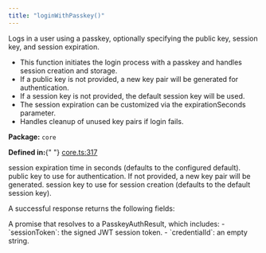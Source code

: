 ```yaml
---
title: "loginWithPasskey()"
---
```



<H3Bordered text="Overview" />

Logs in a user using a passkey, optionally specifying the public key, session key, and session expiration.

<ul>
  <li>
    This function initiates the login process with a passkey and handles session
    creation and storage.
  </li>
  <li>
    If a public key is not provided, a new key pair will be generated for
    authentication.
  </li>
  <li>
    If a session key is not provided, the default session key will be used.
  </li>
  <li>
    The session expiration can be customized via the expirationSeconds
    parameter.
  </li>
  <li>Handles cleanup of unused key pairs if login fails.</li>
</ul>

<p>
  <strong>Package:</strong> <code>core</code>
</p>

<p>
  <strong>Defined in:</strong>{" "}
  <a href="https://github.com/tkhq/sdk/blob/main/packages/core/src/__clients__/core.ts#L317">
    core.ts:317
  </a>
</p>

<H3Bordered text="Parameters" />

<ParamField body="params" type="object" required={false} path="params">
  <Expandable title="params details">
    <NestedParam
      parentKey="params"
      childKey="expirationSeconds"
      type="string"
      required={false}
    >
      session expiration time in seconds (defaults to the configured default).
    </NestedParam>
    <NestedParam
      parentKey="params"
      childKey="publicKey"
      type="string"
      required={false}
    >
      public key to use for authentication. If not provided, a new key pair will
      be generated.
    </NestedParam>
    <NestedParam
      parentKey="params"
      childKey="sessionKey"
      type="string"
      required={false}
    >
      session key to use for session creation (defaults to the default session
      key).
    </NestedParam>
  </Expandable>
</ParamField>

<H3Bordered text="Response" />A successful response returns the following
fields:

<ResponseField name="returns" type="PasskeyAuthResult" required={true}>
  A promise that resolves to a PasskeyAuthResult, which includes: -
  `sessionToken`: the signed JWT session token. - `credentialId`: an empty
  string.
</ResponseField>
